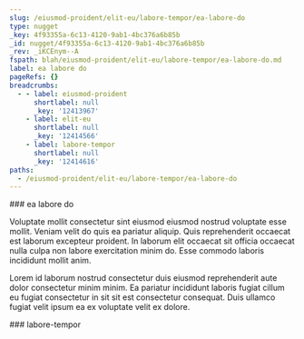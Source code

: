 ```yaml
---
slug: /eiusmod-proident/elit-eu/labore-tempor/ea-labore-do
type: nugget
_key: 4f93355a-6c13-4120-9ab1-4bc376a6b85b
_id: nugget/4f93355a-6c13-4120-9ab1-4bc376a6b85b
_rev: _iKCEnym--A
fspath: blah/eiusmod-proident/elit-eu/labore-tempor/ea-labore-do.md
label: ea labore do
pageRefs: {}
breadcrumbs:
  - - label: eiusmod-proident
      shortlabel: null
      _key: '12413967'
    - label: elit-eu
      shortlabel: null
      _key: '12414566'
    - label: labore-tempor
      shortlabel: null
      _key: '12414616'
paths:
  - /eiusmod-proident/elit-eu/labore-tempor/ea-labore-do
---
```


<NuggetArea>
<Nugget slug="/eiusmod-proident/elit-eu/labore-tempor/ea-labore-do" type="nugget" _key="4f93355a-6c13-4120-9ab1-4bc376a6b85b" _id="nugget/4f93355a-6c13-4120-9ab1-4bc376a6b85b" _rev="_iKCEnym--A" fspath="blah/eiusmod-proident/elit-eu/labore-tempor/ea-labore-do.md" label="ea labore do" paths="/eiusmod-proident/elit-eu/labore-tempor/ea-labore-do">
<NuggetBody>
### ea labore do

Voluptate mollit consectetur sint eiusmod eiusmod nostrud voluptate esse mollit. Veniam velit do quis ea pariatur aliquip. Quis reprehenderit occaecat est laborum excepteur proident. In laborum elit occaecat sit officia occaecat nulla culpa non labore exercitation minim do. Esse commodo laboris incididunt mollit anim.

Lorem id laborum nostrud consectetur duis eiusmod reprehenderit aute dolor consectetur minim minim. Ea pariatur incididunt laboris fugiat cillum eu fugiat consectetur in sit sit est consectetur consequat. Duis ullamco fugiat velit ipsum ea ex voluptate velit ex dolore.

</NuggetBody>
<Breadcrumbs>
<Crumbs>
<Crumb _key="12413967" label="eiusmod-proident" /><Crumb _key="12414566" label="elit-eu" /><Crumb _key="12414616" label="labore-tempor" />
</Crumbs>
</Breadcrumbs>
</Nugget>

<NuggetsInbound>
</NuggetsInbound>
<NuggetsOutbound>
</NuggetsOutbound>
</NuggetArea>
<PassagesInbound>
<Passage direction="inbound" type="passage" _key="12414616" _id="passage/12414616" _rev="_iKCEnym--_" label="labore-tempor" passage="labore-tempor" fspath="blah/eiusmod-proident/elit-eu/labore-tempor" paths="/eiusmod-proident/elit-eu/labore-tempor" slug="/eiusmod-proident/elit-eu/labore-tempor">
<NuggetBody>
### labore-tempor

</NuggetBody>
<Breadcrumbs>
<Crumbs>
<Crumb _key="12413967" label="eiusmod-proident" /><Crumb _key="12414566" label="elit-eu" />
</Crumbs>
</Breadcrumbs>
</Passage>

</PassagesInbound>
<PassagesOutbound>
</PassagesOutbound>